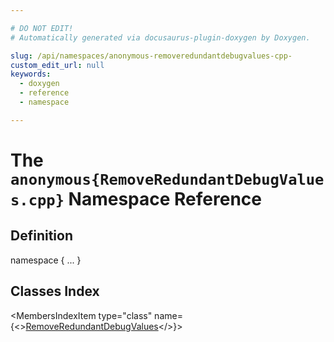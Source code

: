 ```yaml
---

# DO NOT EDIT!
# Automatically generated via docusaurus-plugin-doxygen by Doxygen.

slug: /api/namespaces/anonymous-removeredundantdebugvalues-cpp-
custom_edit_url: null
keywords:
  - doxygen
  - reference
  - namespace

---
```





# The `anonymous{RemoveRedundantDebugValues.cpp}` Namespace Reference

<DoxygenPage pluginConfig={pluginConfig}>



## Definition

<CodeBlock>namespace &#123; ... &#125;</CodeBlock>

## Classes Index

<MembersIndex>

<MembersIndexItem
  type="class"
  name={<><a href="/docs/api/classes/anonymous-namespace-removeredundantdebugvalues-cpp-/removeredundantdebugvalues">RemoveRedundantDebugValues</a></>}>
</MembersIndexItem>

</MembersIndex>


</DoxygenPage>

